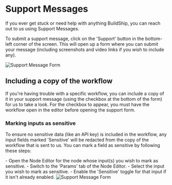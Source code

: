 # Support Messages


If you ever get stuck or need help with anything BuildShip, you can reach out to us using Support Messages.

To submit a support message, click on the 'Support' button in the bottom-left corner of the screen. This will open up a form where you can submit your message (including screenshots and video links if you wish to include any).

<Image src={supportMessageForm} alt="Support Message Form" width={1200} />

## Including a copy of the workflow

If you're having trouble with a specific workflow, you can include a copy of it in your support message (using the checkbox at the bottom of the form) for us to take a look. For the checkbox to appear, you must have the workflow open in the editor before opening the support form.

### Marking inputs as sensitive

To ensure no sensitive data (like an API key) is included in the workflow, any input fields marked 'Sensitive' will be redacted from the copy of the workflow that is sent to us. You can mark a field as sensitive by following these steps:

<Steps>
- Open the Node Editor for the node whose input(s) you wish to mark as sensitive.
- Switch to the 'Params' tab of the Node Editor.
- Select the input you wish to mark as sensitive.
- Enable the 'Sensitive' toggle for that input if it isn't already enabled.

<Image src={nodeEditorParamsTab} alt="Support Message Form" width={1200} />

</Steps>
